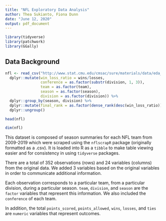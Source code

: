 ```yaml
---
title: "NFL Exploratory Data Analysis"
author: Thea Sukianto, Fiona Dunn
date: "June 12, 2020"
output: pdf_document
---
```


```r
library(tidyverse)
library(patchwork)
library(GGally)
```
## Data Background

```r
nfl <- read_csv("http://www.stat.cmu.edu/cmsac/sure/materials/data/eda_projects/nfl_teams_season_summary.csv") %>% 
  dplyr::mutate(win_loss_ratio = wins/losses,
                conference = as.factor(substr(division, 1, 3)),
                team = as.factor(team),
                season = as.factor(season),
                division = as.factor(division)) %>% 
  dplyr::group_by(season, division) %>%
  dplyr::mutate(final_rank = as.factor(dense_rank(desc(win_loss_ratio)))) %>%
  dplyr::ungroup()

head(nfl)
```

```r
dim(nfl)
```

This dataset is composed of season summaries for each NFL team from 2009-2019 which were scraped using the `nflscrapR` package (originally formatted as a .csv). It is loaded into R as a `tibble` to make table viewing easier and for consistency in using `tidyverse` packages.

There are a total of $352$ observations (rows) and $24$ variables (columns) from the original data. We added $3$ variables based on the original variables in order to communicate additional information.

Each observation corresponds to a particular team, from a particular division, during a particular season. `team`, `division`, and `season` are the `factor` variables that represent this information. We also included the `conference` of each team.

In addition, the total `points_scored`, `points_allowed`, `wins`, `losses`, and `ties` are `numeric` variables that represent outcomes.







